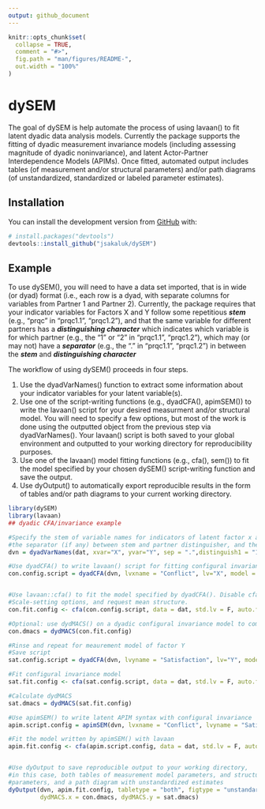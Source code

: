 ```yaml
---
output: github_document
---
```


<!-- README.md is generated from README.Rmd. Please edit that file -->

```r
knitr::opts_chunk$set(
  collapse = TRUE,
  comment = "#>",
  fig.path = "man/figures/README-",
  out.width = "100%"
)
```
# dySEM

<!-- badges: start -->
<!-- badges: end -->

The goal of dySEM is help automate the process of using lavaan() to fit latent dyadic data analysis models. Currently the package supports the fitting of dyadic measurement invariance models (including assessing magnitude of dyadic noninvariance), and latent Actor-Partner Interdependence Models (APIMs). Once fitted, automated output  includes tables (of measurement and/or structural parameters) and/or path diagrams (of unstandardized, standardized or labeled parameter estimates). 

## Installation

You can install the development version from [GitHub](https://github.com/) with:

``` r
# install.packages("devtools")
devtools::install_github("jsakaluk/dySEM")
```
## Example

To use dySEM(), you will need to have a data set imported, that is in wide (or dyad) format (i.e., each row is a dyad, with separate columns for variables from Partner 1 and Partner 2). Currently, the package requires that your indicator variables for Factors X and Y follow some repetitious ***stem*** (e.g., "prqc" in "prqc1.1", "prqc1.2"), and that the same variable for different partners has a ***distinguishing character*** which indicates which variable is for which partner (e.g., the "1" or "2" in "prqc1.1", "prqc1.2"), which may (or may not) have a ***separator*** (e.g., the "." in "prqc1.1", "prqc1.2") in between the ***stem*** and ***distinguishing character***

The workflow of using dySEM() proceeds in four steps. 

1. Use the dyadVarNames() function to extract some information about your indicator variables for your latent variable(s). 
1. Use one of the script-writing functions (e.g., dyadCFA(), apimSEM()) to write the lavaan() script for your desired measurment and/or structural model. You will need to specify a few options, but most of the work is done using the outputted object from the previous step via dyadVarNames(). Your lavaan() script is both saved to your global environment and outputted to your working directory for reproducibility purposes. 
1. Use one of the lavaan() model fitting functions (e.g., cfa(), sem()) to fit the model specified by your chosen dySEM() script-writing function and save the output. 
1. Use dyOutput() to automatically export reproducible results in the form of tables and/or path diagrams to your current working directory. 
 
```r
library(dySEM)
library(lavaan)
## dyadic CFA/invariance example 

#Specify the stem of variable names for indicators of latent factor x and/or y, 
#the separator (if any) between stem and partner distinguisher, and the partner distinguisher for each partner
dvn = dyadVarNames(dat, xvar="X", yvar="Y", sep = ".",distinguish1 = "1", distinguish2 = "2")

#Use dyadCFA() to write lavaan() script for fitting configural invariance model. lvxname is arbitrary, but lv argument must match factor from dyadVarNames().
con.config.script = dyadCFA(dvn, lvxname = "Conflict", lv="X", model = "configural")


#Use lavaan::cfa() to fit the model specified by dyadCFA(). Disable cfa()
#Scale-setting options, and request mean structure. 
con.fit.config <- cfa(con.config.script, data = dat, std.lv = F, auto.fix.first= F, meanstructure = T)

#Optional: use dydMACS() on a dyadic configural invariance model to compute the magnitude of noninvariance in indicators of the factor
con.dmacs = dydMACS(con.fit.config)

#Rinse and repeat for meaurement model of factor Y
#Save script
sat.config.script = dyadCFA(dvn, lvyname = "Satisfaction", lv="Y", model = "configural")

#Fit configural invariance model
sat.fit.config <- cfa(sat.config.script, data = dat, std.lv = F, auto.fix.first= F, meanstructure = T)

#Calculate dydMACS
sat.dmacs = dydMACS(sat.fit.config)

#Use apimSEM() to write latent APIM syntax with configural invariance
apim.script.config = apimSEM(dvn, lvxname = "Conflict", lvyname = "Satisfaction", model = "configural")

#Fit the model written by apimSEM() with lavaan
apim.fit.config <- cfa(apim.script.config, data = dat, std.lv = F, auto.fix.first= F, meanstructure = T)


#Use dyOutput to save reproducible output to your working directory,
#in this case, both tables of measurement model parameters, and structural
#parameters, and a path diagram with unstandardized estimates
dyOutput(dvn, apim.fit.config, tabletype = "both", figtype = "unstandardized",
         dydMACS.x = con.dmacs, dydMACS.y = sat.dmacs)
```


